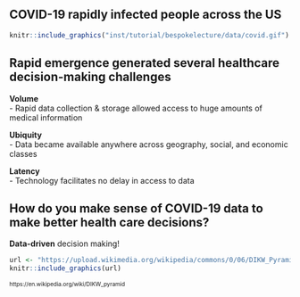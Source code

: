 ## COVID-19 rapidly infected people across the US
```r
knitr::include_graphics("inst/tutorial/bespokelecture/data/covid.gif")
```

## Rapid emergence generated several healthcare decision-making challenges {.build}
**Volume**  
- Rapid data collection & storage allowed access to huge amounts of medical information  
  
**Ubiquity**  
- Data became available anywhere across geography, social, and economic classes   
  
**Latency**  
- Technology facilitates no delay in access to data    
  
## How do you make sense of COVID-19 data to make better health care decisions? {.build}
**Data-driven** decision making!  
  
```r
url <- "https://upload.wikimedia.org/wikipedia/commons/0/06/DIKW_Pyramid.svg"
knitr::include_graphics(url)
```
<font size = "1">https://en.wikipedia.org/wiki/DIKW_pyramid</font>
  
